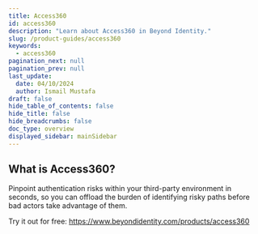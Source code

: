 ```yaml
---
title: Access360
id: access360
description: "Learn about Access360 in Beyond Identity."
slug: /product-guides/access360
keywords:
  - access360
pagination_next: null
pagination_prev: null
last_update:
  date: 04/10/2024
  author: Ismail Mustafa
draft: false
hide_table_of_contents: false
hide_title: false
hide_breadcrumbs: false
doc_type: overview
displayed_sidebar: mainSidebar
---
```



## What is Access360?
Pinpoint authentication risks within your third-party environment in seconds, so you can offload the burden of identifying risky paths before bad actors take advantage of them.

Try it out for free: https://www.beyondidentity.com/products/access360

<Arcade clip={Clip.Access360} />
